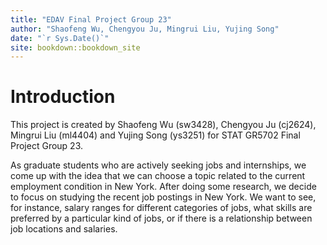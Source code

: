 ```yaml
--- 
title: "EDAV Final Project Group 23"
author: "Shaofeng Wu, Chengyou Ju, Mingrui Liu, Yujing Song"
date: "`r Sys.Date()`"
site: bookdown::bookdown_site
---
```


# Introduction
This project is created by Shaofeng Wu (sw3428), Chengyou Ju (cj2624), Mingrui Liu (ml4404) and Yujing Song (ys3251) for STAT GR5702 Final Project Group 23.

As graduate students who are actively seeking jobs and internships, we come up with the idea that we can choose a topic related to the current employment condition in New York. After doing some research, we decide to focus on studying the recent job postings in New York. We want to see, for instance, salary ranges for different categories of jobs, what skills are preferred by a particular kind of jobs, or if there is a relationship between job locations and salaries.